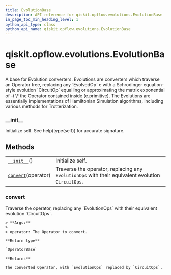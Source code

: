 ```yaml
---
title: EvolutionBase
description: API reference for qiskit.opflow.evolutions.EvolutionBase
in_page_toc_min_heading_level: 1
python_api_type: class
python_api_name: qiskit.opflow.evolutions.EvolutionBase
---
```


<span id="qiskit-opflow-evolutions-evolutionbase" />

# qiskit.opflow\.evolutions.EvolutionBase

<Class id="qiskit.opflow.evolutions.EvolutionBase" isDedicatedPage={true} github="https://github.com/qiskit/qiskit/tree/stable/0.18/qiskit/opflow/evolutions/evolution_base.py" signature="EvolutionBase" modifiers="class">
  A base for Evolution converters. Evolutions are converters which traverse an Operator tree, replacing any `EvolvedOp` e with a Schrodinger equation-style evolution `CircuitOp` equalling or approximating the matrix exponential of -i \* the Operator contained inside (e.primitive). The Evolutions are essentially implementations of Hamiltonian Simulation algorithms, including various methods for Trotterization.

  ### \_\_init\_\_

  <Function id="qiskit.opflow.evolutions.EvolutionBase.__init__" signature="__init__()">
    Initialize self. See help(type(self)) for accurate signature.
  </Function>

  ## Methods

  |                                                                                                                         |                                                                                                   |
  | ----------------------------------------------------------------------------------------------------------------------- | ------------------------------------------------------------------------------------------------- |
  | [`__init__`](#qiskit.opflow.evolutions.EvolutionBase.__init__ "qiskit.opflow.evolutions.EvolutionBase.__init__")()      | Initialize self.                                                                                  |
  | [`convert`](#qiskit.opflow.evolutions.EvolutionBase.convert "qiskit.opflow.evolutions.EvolutionBase.convert")(operator) | Traverse the operator, replacing any `EvolutionOps` with their equivalent evolution `CircuitOps`. |

  ### convert

  <Function id="qiskit.opflow.evolutions.EvolutionBase.convert" signature="convert(operator)" modifiers="abstract">
    Traverse the operator, replacing any `EvolutionOps` with their equivalent evolution `CircuitOps`.

    > **Args:**
    >
    > operator: The Operator to convert.

    **Return type**

    `OperatorBase`

    **Returns**

    The converted Operator, with `EvolutionOps` replaced by `CircuitOps`.
  </Function>
</Class>

